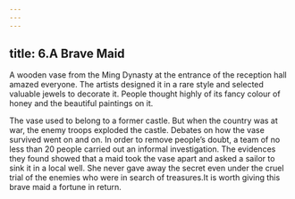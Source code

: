 ```yaml
---
---
---
```

title: 6.A Brave Maid
---


A wooden vase from the Ming Dynasty at the entrance of the reception hall amazed everyone. The artists designed it in a rare style and selected valuable jewels to decorate it. People thought highly of its fancy colour of honey and the beautiful paintings on it.

The vase used to belong to a former castle. But when the country was at war, the enemy troops exploded the castle. Debates on how the vase survived went on and on. In order to remove people’s doubt, a team of no less than 20 people carried out an informal investigation. The evidences they found showed that a maid took the vase apart and asked a sailor to sink it in a local well. She never gave away the secret even under the cruel trial of the enemies who were in search of treasures.It is worth giving this brave maid a fortune in return.